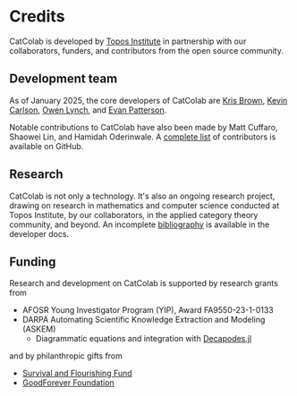 # Credits

CatColab is developed by [Topos Institute](https://topos.site/) in partnership
with our collaborators, funders, and contributors from the open source
community.

## Development team

As of January 2025, the core developers of CatColab are
[Kris Brown](https://www.krisb.org/),
[Kevin Carlson](https://topos.institute/people/kevin-carlson/),
[Owen Lynch](https://owenlynch.org/), and
[Evan Patterson](https://www.epatters.org/).

Notable contributions to CatColab have also been made by Matt Cuffaro, Shaowei
Lin, and Hamidah Oderinwale. A [complete
list](https://github.com/ToposInstitute/CatColab/graphs/contributors) of
contributors is available on GitHub.

## Research

CatColab is not only a technology. It's also an ongoing research project,
drawing on research in mathematics and computer science conducted at Topos
Institute, by our collaborators, in the applied category theory community, and
beyond. An incomplete [bibliography](https://next.catcolab.org/dev/bib-0001.xml)
is available in the developer docs.

## Funding

Research and development on CatColab is supported by research grants from

- AFOSR Young Investigator Program (YIP), Award FA9550-23-1-0133
- DARPA Automating Scientific Knowledge Extraction and Modeling (ASKEM)
  - Diagrammatic equations and integration with
    [Decapodes.jl](https://github.com/AlgebraicJulia/Decapodes.jl)

and by philanthropic gifts from

- [Survival and Flourishing Fund](https://survivalandflourishing.fund/)
- [GoodForever Foundation](https://www.goodforever.org/foundation)
